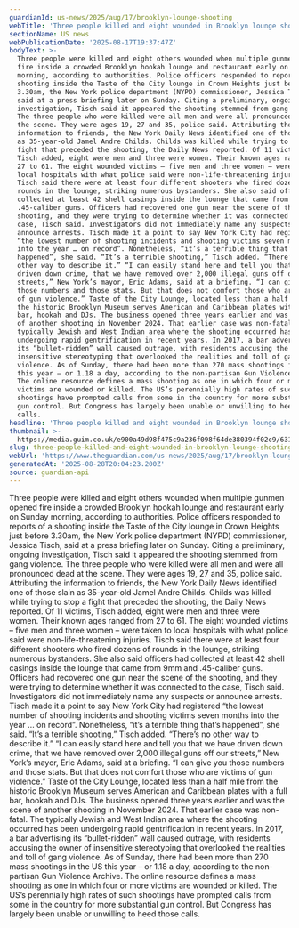 ```yaml
---
guardianId: us-news/2025/aug/17/brooklyn-lounge-shooting
webTitle: 'Three people killed and eight wounded in Brooklyn lounge shooting, police say'
sectionName: US news
webPublicationDate: '2025-08-17T19:37:47Z'
bodyText: >-
  Three people were killed and eight others wounded when multiple gunmen opened
  fire inside a crowded Brooklyn hookah lounge and restaurant early on Sunday
  morning, according to authorities. Police officers responded to reports of a
  shooting inside the Taste of the City lounge in Crown Heights just before
  3.30am, the New York police department (NYPD) commissioner, Jessica Tisch,
  said at a press briefing later on Sunday. Citing a preliminary, ongoing
  investigation, Tisch said it appeared the shooting stemmed from gang violence.
  The three people who were killed were all men and were all pronounced dead at
  the scene. They were ages 19, 27 and 35, police said. Attributing the
  information to friends, the New York Daily News identified one of those slain
  as 35-year-old Jamel Andre Childs. Childs was killed while trying to stop a
  fight that preceded the shooting, the Daily News reported. Of 11 victims,
  Tisch added, eight were men and three were women. Their known ages ranged from
  27 to 61. The eight wounded victims – five men and three women – were taken to
  local hospitals with what police said were non-life-threatening injuries.
  Tisch said there were at least four different shooters who fired dozens of
  rounds in the lounge, striking numerous bystanders. She also said officers had
  collected at least 42 shell casings inside the lounge that came from 9mm and
  .45-caliber guns. Officers had recovered one gun near the scene of the
  shooting, and they were trying to determine whether it was connected to the
  case, Tisch said. Investigators did not immediately name any suspects or
  announce arrests. Tisch made it a point to say New York City had registered
  “the lowest number of shooting incidents and shooting victims seven months
  into the year … on record”. Nonetheless, “it’s a terrible thing that’s
  happened”, she said. “It’s a terrible shooting,” Tisch added. “There’s no
  other way to describe it.” “I can easily stand here and tell you that we have
  driven down crime, that we have removed over 2,000 illegal guns off our
  streets,” New York’s mayor, Eric Adams, said at a briefing. “I can give you
  those numbers and those stats. But that does not comfort those who are victims
  of gun violence.” Taste of the City Lounge, located less than a half mile from
  the historic Brooklyn Museum serves American and Caribbean plates with a full
  bar, hookah and DJs. The business opened three years earlier and was the scene
  of another shooting in November 2024. That earlier case was non-fatal. The
  typically Jewish and West Indian area where the shooting occurred has been
  undergoing rapid gentrification in recent years. In 2017, a bar advertising
  its “bullet-ridden” wall caused outrage, with residents accusing the owner of
  insensitive stereotyping that overlooked the realities and toll of gang
  violence. As of Sunday, there had been more than 270 mass shootings in the US
  this year – or 1.18 a day, according to the non-partisan Gun Violence Archive.
  The online resource defines a mass shooting as one in which four or more
  victims are wounded or killed. The US’s perennially high rates of such
  shootings have prompted calls from some in the country for more substantial
  gun control. But Congress has largely been unable or unwilling to heed those
  calls.
headline: 'Three people killed and eight wounded in Brooklyn lounge shooting, police say'
thumbnail: >-
  https://media.guim.co.uk/e900a49d98f475c9a236f098f64de380394f02c9/631_0_5020_4016/500.jpg
slug: three-people-killed-and-eight-wounded-in-brooklyn-lounge-shooting-police-say
webUrl: 'https://www.theguardian.com/us-news/2025/aug/17/brooklyn-lounge-shooting'
generatedAt: '2025-08-28T20:04:23.200Z'
source: guardian-api
---
```

Three people were killed and eight others wounded when multiple gunmen opened fire inside a crowded Brooklyn hookah lounge and restaurant early on Sunday morning, according to authorities. Police officers responded to reports of a shooting inside the Taste of the City lounge in Crown Heights just before 3.30am, the New York police department (NYPD) commissioner, Jessica Tisch, said at a press briefing later on Sunday. Citing a preliminary, ongoing investigation, Tisch said it appeared the shooting stemmed from gang violence. The three people who were killed were all men and were all pronounced dead at the scene. They were ages 19, 27 and 35, police said. Attributing the information to friends, the New York Daily News identified one of those slain as 35-year-old Jamel Andre Childs. Childs was killed while trying to stop a fight that preceded the shooting, the Daily News reported. Of 11 victims, Tisch added, eight were men and three were women. Their known ages ranged from 27 to 61. The eight wounded victims – five men and three women – were taken to local hospitals with what police said were non-life-threatening injuries. Tisch said there were at least four different shooters who fired dozens of rounds in the lounge, striking numerous bystanders. She also said officers had collected at least 42 shell casings inside the lounge that came from 9mm and .45-caliber guns. Officers had recovered one gun near the scene of the shooting, and they were trying to determine whether it was connected to the case, Tisch said. Investigators did not immediately name any suspects or announce arrests. Tisch made it a point to say New York City had registered “the lowest number of shooting incidents and shooting victims seven months into the year … on record”. Nonetheless, “it’s a terrible thing that’s happened”, she said. “It’s a terrible shooting,” Tisch added. “There’s no other way to describe it.” “I can easily stand here and tell you that we have driven down crime, that we have removed over 2,000 illegal guns off our streets,” New York’s mayor, Eric Adams, said at a briefing. “I can give you those numbers and those stats. But that does not comfort those who are victims of gun violence.” Taste of the City Lounge, located less than a half mile from the historic Brooklyn Museum serves American and Caribbean plates with a full bar, hookah and DJs. The business opened three years earlier and was the scene of another shooting in November 2024. That earlier case was non-fatal. The typically Jewish and West Indian area where the shooting occurred has been undergoing rapid gentrification in recent years. In 2017, a bar advertising its “bullet-ridden” wall caused outrage, with residents accusing the owner of insensitive stereotyping that overlooked the realities and toll of gang violence. As of Sunday, there had been more than 270 mass shootings in the US this year – or 1.18 a day, according to the non-partisan Gun Violence Archive. The online resource defines a mass shooting as one in which four or more victims are wounded or killed. The US’s perennially high rates of such shootings have prompted calls from some in the country for more substantial gun control. But Congress has largely been unable or unwilling to heed those calls.
